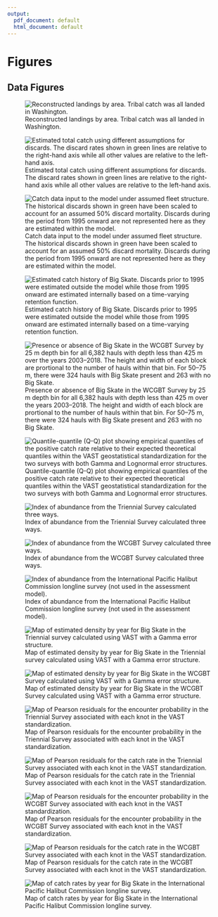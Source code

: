 ```yaml
---
output:
  pdf_document: default
  html_document: default
---
```



\FloatBarrier
\newpage

<!-- ====================================================================== -->
<!-- **************************             ******************************* --> 
<!-- **************************BEGIN FIGURES******************************* --> 
<!-- **************************             ******************************* -->
<!-- ====================================================================== -->

# Figures

<!-- [!h] to control floating -->

\begin{figure}[!h]
\begin{centering}
\includegraphics{Figures/assess_region_map.png}
\caption{U.S. West Coast Exclusive Economic zone covering the area in which this stock assessment is focused.}\label{fig:assess_region_map}
\end{centering}
\end{figure}

\clearpage

## Data Figures

<!-- ====================================================================== --> 
<!-- *********************INTRODUCTION FIGURES***************************** --> 
<!-- ====================================================================== --> 



<!-- ********************************************************************** --> 
<!-- *************************Data FIGURES********************************* --> 
<!-- ********************************************************************** -->


<!-- [H] to control floating -->

\begin{figure}[!h]
\begin{centering}
\includegraphics{r4ss/plots_mod1/data_plot.png}
\caption{Summary of data sources used in the `r mod1_label`.}\label{fig:data_plot}
\end{centering}
\end{figure}

\clearpage

\FloatBarrier

\newpage

![Reconstructed landings by area. Tribal catch was all landed in Washington. \label{fig:catch_by_state}](Figures/catch_by_source.png)

![Estimated total catch using different assumptions for discards. The discard rates shown in green lines are relative to the right-hand axis while all other values are relative to the left-hand axis.\label{fig:discard_calculations}](Figures/discard_calculations.png)

![Catch data input to the model under assumed fleet structure. The historical discards shown in green have been scaled to account for an assumed 50% discard mortality. Discards during the period from 1995 onward are not represented here as they are estimated within the model. \label{fig:catch_input_plot}](r4ss/plots_mod1/catch2 landings stacked.png)

![Estimated catch history of Big Skate. Discards prior to 1995 were estimated outside the model while those from 1995 onward are estimated internally based on a time-varying retention function.\label{fig:dead_catches}](Figures/BigSkate_catch_plot_model99.png)

\FloatBarrier

\newpage

<!-- [H] to control floating -->

\begin{figure}[!h]
\begin{centering}
\vspace{2.5cm}
\includegraphics{Figures/survey_hauls_map.png}
\caption{Map showing the distribution of Big Skate within the area covered by the West Coast Groundfish Bottom Trawl Survey aggregated over the years 2003--2018.}\label{fig:survey_hauls_map}
\end{centering}
\end{figure}

\newpage


<!-- ![Map showing the distribution of Big Skate within the area covered by the West Coast Groundfish Bottom Trawl Survey aggregated over the years 2003--2018. \label{fig:boundary_map}](Figures/survey_hauls_map.png) -->

\FloatBarrier

![Presence or absence of Big Skate in the WCGBT Survey by 25 m depth bin for all 6,382 hauls with depth less than 425 m over the years 2003--2018. The height and width of each block are prortional to the number of hauls within that bin. For 50--75 m, there were 324 hauls with Big Skate present and 263 with no Big Skate.\label{fig:WCGBTS_presence_absence_by_depth_bin}](Figures/WCGBTS_presence_absence_by_depth_bin.png)


\FloatBarrier

<!-- ********************************************************************** -->
<!-- ****************Fleet xx Index FIGURES************************* -->
<!-- ********************************************************************** --> 

![Quantile-quantile (Q-Q) plot showing empirical quantiles of the positive catch rate relative to their expected theoretical quantiles within the VAST geostatistical standardization for the two surveys with both Gamma and Lognormal error structures.\label{fig:VAST_QQ_plots}](Figures/VAST_QQ_plots.png)

![Index of abundance from the Triennial Survey calculated three ways.\label{fig:Triennial_index_compare}](Figures/Triennial_index_compare.png)

![Index of abundance from the WCGBT Survey calculated three ways.\label{fig:WCGBTS_index_compare}](Figures/WCGBTS_index_compare.png)

![Index of abundance from the International Pacific Halibut Commission longline survey (not used in the assessment model).\label{fig:IPHC_index}](Figures/IPHC index for Big Skate.png)

![Map of estimated density by year for Big Skate in the Triennial survey calculated using VAST with a Gamma error structure.\label{fig:VAST_Yearly_Dens_Triennial}](Figures/VAST_Yearly_Dens_Triennial.png)

![Map of estimated density by year for Big Skate in the WCGBT Survey calculated using VAST with a Gamma error structure. \label{fig:VAST_Yearly_Dens_WCGBTS}](Figures/VAST_Yearly_Dens_WCGBTS.png)

![Map of Pearson residuals for the encounter probability in the Triennial Survey associated with each knot in the VAST standardization.\label{fig:VAST_encounter_pearson_TRI}](Figures/maps--encounter_pearson_resid_TRI.png)

![Map of Pearson residuals for the catch rate in the Triennial Survey associated with each knot in the VAST standardization.\label{fig:VAST_catchrate_pearson_TRI}](Figures/maps--catchrate_pearson_resid_TRI.png)

![Map of Pearson residuals for the encounter probability in the WCGBT Survey associated with each knot in the VAST standardization.\label{fig:VAST_encounter_pearson}](Figures/maps--encounter_pearson_resid.png)

![Map of Pearson residuals for the catch rate in the WCGBT Survey associated with each knot in the VAST standardization.\label{fig:VAST_catchrate_pearson}](Figures/maps--catchrate_pearson_resid.png)

![Map of catch rates by year for Big Skate in the International Pacific Halibut Commission longline survey. \label{fig:IPHC_map}](Figures/IPHC_BigSkate_map.png)


\FloatBarrier


\FloatBarrier
<!-- ********************************************************************** -->
<!-- ***************Fleet xx index FIGURES*********************--> 
<!-- ********************************************************************** -->


\FloatBarrier


\FloatBarrier

<!-- ********************************************************************** -->
<!-- ***************Fleet xx index FIGURES********************--> 
<!-- ********************************************************************** -->





\FloatBarrier

<!-- ********************************************************************** -->
<!-- *************Recreational onboard observer FIGURES******************** --> 
<!-- ********************************************************************** -->







\FloatBarrier


